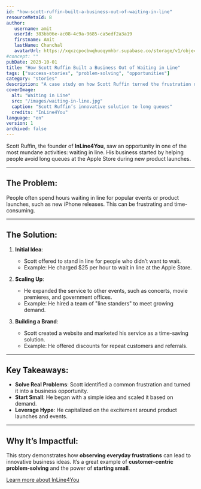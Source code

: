 ```yaml
---
id: "how-scott-ruffin-built-a-business-out-of-waiting-in-line"
resourceMetaId: 8
author: 
   username: amit
   userId: 383bb06e-ac08-4c9a-9685-ca5edf2a3a19
   firstname: Amit
   lastName: Chanchal
   avatarUrl: https://xqxzcpocbwqhuoqymhbr.supabase.co/storage/v1/object/public/profiles/383bb06e-ac08-4c9a-9685-ca5edf2a3a19/profile.jpg
#concept: ""
pubDate: 2023-10-01
title: "How Scott Ruffin Built a Business Out of Waiting in Line"
tags: ["success-stories", "problem-solving", "opportunities"]
category: "stories"
description: "A case study on how Scott Ruffin turned the frustration of waiting in line into a successful business."
coverImage:
  alt: "Waiting in Line"
  src: "/images/waiting-in-line.jpg"
  caption: "Scott Ruffin’s innovative solution to long queues"
  credits: "InLine4You"
language: "en"
version: 1
archived: false
---
```


Scott Ruffin, the founder of **InLine4You**, saw an opportunity in one of the most mundane activities: waiting in line. His business started by helping people avoid long queues at the Apple Store during new product launches.

---

## The Problem:
People often spend hours waiting in line for popular events or product launches, such as new iPhone releases. This can be frustrating and time-consuming.

---

## The Solution:
1. **Initial Idea**:
   - Scott offered to stand in line for people who didn’t want to wait.
   - Example: He charged $25 per hour to wait in line at the Apple Store.

2. **Scaling Up**:
   - He expanded the service to other events, such as concerts, movie premieres, and government offices.
   - Example: He hired a team of "line standers" to meet growing demand.

3. **Building a Brand**:
   - Scott created a website and marketed his service as a time-saving solution.
   - Example: He offered discounts for repeat customers and referrals.

---

## Key Takeaways:
- **Solve Real Problems**: Scott identified a common frustration and turned it into a business opportunity.
- **Start Small**: He began with a simple idea and scaled it based on demand.
- **Leverage Hype**: He capitalized on the excitement around product launches and events.

---

## Why It’s Impactful:
This story demonstrates how **observing everyday frustrations** can lead to innovative business ideas. It’s a great example of **customer-centric problem-solving** and the power of **starting small**.

[Learn more about InLine4You](https://www.inline4you.com)